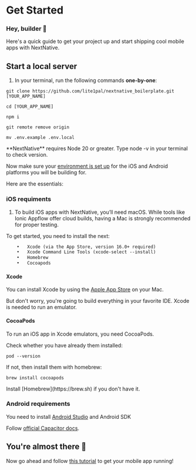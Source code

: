 
# Get Started

### Hey, builder 👋

Here's a quick guide to get your project up and start shipping cool mobile apps with NextNative.

## Start a local server

1. In your terminal, run the following commands **one-by-one**:

```shell
git clone https://github.com/lite1pal/nextnative_boilerplate.git [YOUR_APP_NAME]

cd [YOUR_APP_NAME]

npm i

git remote remove origin

mv .env.example .env.local
```

<Callout type="info">
  **NextNative** requires Node 20 or greater. Type node -v in your terminal to
  check version.
</Callout>

Now make sure your [environment is set up](https://capacitorjs.com/docs/getting-started/environment-setup)
for the iOS and Android platforms you will be building for.

Here are the essentials:

### iOS requiments

1.  To build iOS apps with NextNative, you’ll need macOS. While tools like Ionic Appflow offer cloud builds, having a Mac is strongly recommended for proper testing.

To get started, you need to install the next:

```txt
	•	Xcode (via the App Store, version 16.0+ required)
	•	Xcode Command Line Tools (xcode-select --install)
	•	Homebrew
	•	Cocoapods
```

#### Xcode

You can install Xcode by using the [Apple App Store](https://www.google.com/url?sa=t&source=web&rct=j&opi=89978449&url=https://apps.apple.com/us/app/xcode/id497799835%3Fmt%3D12&ved=2ahUKEwib2urfodyMAxXKJxAIHWbUIrMQFnoECAkQAQ&usg=AOvVaw2fEvMbfRtGhB4SPHYB54NX) on your Mac.

But don't worry, you're going to build everything in your favorite IDE. Xcode is needed to run an emulator.

#### CocoaPods

To run an iOS app in Xcode emulators, you need CocoaPods.

Check whether you have already them installed:

```shell
pod --version
```

If not, then install them with homebrew:

```shell
brew install cocoapods
```

<Callout type="info">
  Install [Homebrew](https://brew.sh) if you don't have it.
</Callout>

<br />

### Android requirements

You need to install [Android Studio](https://developer.android.com/studio) and Android SDK

Follow [official Capacitor docs](https://capacitorjs.com/docs/getting-started/environment-setup#android-requirements).

## You're almost there 🚀

Now go ahead and follow [this tutorial](/tutorials/ship-in-5-minutes) to get your mobile app running!
